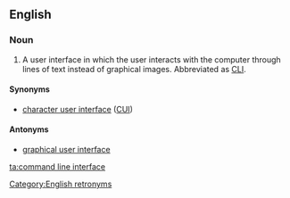 ==English==
{{wikipedia}}

===Noun===
{{en-noun|head=[[command line]] [[interface]]}}

# {{context|computing|lang=en}} A user interface in which the user interacts with the computer through lines of text instead of graphical images.  Abbreviated as [[CLI]].

====Synonyms====
* [[character user interface]] ([[CUI]])

====Antonyms====
* [[graphical user interface]]

[[Category:English retronyms]]

[[ta:command line interface]]